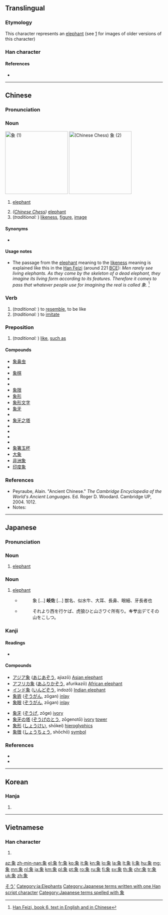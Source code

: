 ==Translingual==

===Etymology===
This character represents an [[elephant]] (see [http://www.chineseetymology.org/CharacterEtymology.aspx?characterInput=%E8%B1%A1&submitButton1=Etymology] for images of older versions of this character)

===Han character===
{{stroke order|strokes=11}}
{{Han char|rn=152|rad=豕|as=05|sn=11|snj=12|four=2723<sub>2</sub>|canj=弓日心人 (NAPO)}}


====References====
* {{Han ref|kx=1195.210|dkj=36372|dj=1658.010|hdz=63611.090|uh=8C61|ud=35937|bh=B648|bd=46664}}

----

==Chinese==
{{zh-hanzi-box|[[象]]}}

===Pronunciation===
{{zh-pron
|m=xiàng
|ma=y
|c=zoeng6
|h=pfs=siong
|mn=chhiūⁿ/siūⁿ/siōng/sióng/siòng
|mn_note=siōng is literary, siūⁿ is a cognate
|w=3zian
|mc=y
|oc=y
|cat=n,v,prep
}}

===Noun===
[[Image:Elephant_near_ndutu.jpg|200px|thumb|right|象 (1)]]
[[Image:Xiangqi_Elephant.png|200px|thumb|right|''([[w:Xiangqi|Chinese Chess]])'' 象 (2)]]
{{zh-noun|mw=[[隻]]/[[只]]}}

# {{cx|Elementary Mandarin|lang=zh|sort=xiang4}} [[elephant]] {{gloss|mammal}}
# ''([[w:Xiangqi|Chinese Chess]])'' [[elephant]]
# (''traditional:'' {{zh-l|像}}) [[likeness]], [[figure]], [[image]]

====Synonyms====
* {{zh-l|大象}}

====Usage notes====
* The passage from the [[elephant]] meaning to the [[likeness]] meaning is explained like this in the [[wikipedia:Han Feizi (book)|Han Feizi]] (around 221 [[BCE]]): ''Men rarely see living elephants. As they come by the skeleton of a dead elephant, they imagine its living form according to its features. Therefore it comes to pass that whatever people use for imagining the real is called 象.'' <ref>[http://www2.iath.virginia.edu/saxon/servlet/SaxonServlet?source=xwomen/texts/hanfei.xml&style=xwomen/xsl/dynaxml.xsl&chunk.id=d2.20&toc.id=d2.20&doc.lang=bilingual Han Feizi, book 6, text in English and in Chinese]</ref>

===Verb===
{{zh-verb}}

# (''traditional:'' {{zh-l|像}}) to [[resemble]], to be like
# (''traditional:'' {{zh-l|像}}) to [[imitate]]

===Preposition===
{{zh-prep}}

# (''traditional:'' {{zh-l|像}}) [[like]], [[such as]]

====Compounds====
{{der-top}}
* [[象鼻虫]]
* {{zh-ts|象齒焚身|象齿焚身}}
* [[象棋]]
* {{zh-ts|象聲詞|象声词}}
* {{zh-ts|象戲|象戏}}
* [[象限]]
* [[象形]]
* [[象形文字]]
* [[象牙]]
* {{zh-ts|象牙寶塔|象牙宝塔}}
* [[象牙之塔]]
* {{zh-ts|象牙質|象牙质}}
* {{zh-ts|象眼兒|象眼儿}}
* {{zh-ts|象徵|象征}}
* {{zh-ts|象徵主義|象征主义}}
* [[象箸玉杯]]
* [[大象]]
* [[非洲象]]
* [[印度象]]
{{der-bottom}}

===References===
* Peyraube, Alain. "Ancient Chinese." ''The Cambridge Encyclopedia of the World's Ancient Languages''. Ed. Roger D. Woodard. Cambridge UP, 2004. 1012.
* Notes:
<references/>

{{zh-cat|Elephants|Mammals}}

----

==Japanese==

===Pronunciation===
{{ja-pron|ぞう|acc=a|y=on|acc_ref=NHK}}

===Noun===
{{ja-noun|ぞう|kata=ゾウ|count=頭}}

# [[elephant]]

===Noun===
{{ja-noun|きさ}}

# [[elephant]]
#* {{RQ:Wamyō Ruijushō|7|52}}
#*: 象 [...] '''岐佐''' [...] 獣名、似水牛、大耳、長鼻、眼細、牙長者也
#* {{RQ:Utsubo Monogatari|Toshikage}}
#*: それより西を行ケば、虎狼ひと山さワぐ所有り。'''キサ'''出デてその山をこしつ。

===Kanji===
{{ja-kanji|grade=4|rs=豕05}}

====Readings====
* {{ja-readings|on=[[しょう]] (shō), [[ぞう]] (zō)|kun=[[かた]] (kata), [[かたどる]] (katadoru), [[のり]] (nori)}}

====Compounds====
{{top2}}
* [[アジア象]] ([[あじあぞう]], ajiazō) [[Asian elephant]]
* [[アフリカ象]] ([[あふりかぞう]], afurikazō) [[African elephant]]
* [[インド象]] ([[いんどぞう]], indozō) [[Indian elephant]]
* [[象嵌]] ([[ぞうがん]], zōgan) [[inlay]]
* [[象眼]] ([[ぞうがん]], zōgan) [[inlay]]
{{mid2}}
* [[象牙]] ([[ぞうげ]], zōge) [[ivory]]
* [[象牙の塔]] ([[ぞうげのとう]], zōgenotō) [[ivory]] [[tower]]
* [[象形]] ([[しょうけい]], shōkei) [[hieroglyphics]]
* [[象徴]] ([[しょうちょう]], shōchō) [[symbol]]
{{bottom}}

===References===
<references />
* {{R:Utsubo Monogatari 1}}
* {{R:Wamyō Ruijushō}}

[[Category:1000 Japanese basic words|そう']]
[[Category:ja:Elephants]]
[[Category:Japanese terms written with one Han script character]]
[[Category:Japanese terms spelled with 象]]

----

==Korean==

===Hanja===
{{ko-hanja|hangeul=상|eumhun=|mr=sang|y=sang}}

# {{defn|lang=ko|sort=豕05}}

----

==Vietnamese==

===Han character===
{{vi-hantu|tượng|rs=豕05}}

# {{defn|lang=vi|sort=豕05}}

[[az:象]]
[[zh-min-nan:象]]
[[el:象]]
[[fr:象]]
[[ko:象]]
[[it:象]]
[[kn:象]]
[[lo:象]]
[[la:象]]
[[lt:象]]
[[li:象]]
[[hu:象]]
[[mg:象]]
[[mn:象]]
[[nl:象]]
[[ja:象]]
[[km:象]]
[[pl:象]]
[[pt:象]]
[[ro:象]]
[[ru:象]]
[[fi:象]]
[[sv:象]]
[[th:象]]
[[chr:象]]
[[tr:象]]
[[uk:象]]
[[zh:象]]